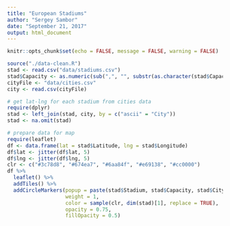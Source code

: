 ```yaml
---
title: "European Stadiums"
author: "Sergey Sambor"
date: "September 21, 2017"
output: html_document
---
```


```r
knitr::opts_chunk$set(echo = FALSE, message = FALSE, warning = FALSE)
```

```r
source("./data-clean.R")
stad <- read.csv("data/stadiums.csv")
stad$Capacity <- as.numeric(sub(",", "", substr(as.character(stad$Capacity), 1, 6)))
cityFile <- "data/cities.csv"
city <- read.csv(cityFile)

# get lat-lng for each stadium from cities data
require(dplyr)
stad <- left_join(stad, city, by = c("ascii" = "City"))
stad <- na.omit(stad)

# prepare data for map
require(leaflet)
df <- data.frame(lat = stad$Latitude, lng = stad$Longitude)
df$lat <- jitter(df$lat, 5)
df$lng <- jitter(df$lng, 5)
clr <- c("#3c78d8", "#674ea7", "#6aa84f", "#e69138", "#cc0000")
df %>% 
  leaflet() %>% 
  addTiles() %>% 
  addCircleMarkers(popup = paste(stad$Stadium, stad$Capacity, stad$City, sep = ", "), 
                   weight = 1, 
                   color = sample(clr, dim(stad)[1], replace = TRUE),
                   opacity = 0.75,
                   fillOpacity = 0.5)
```
